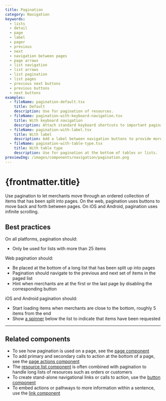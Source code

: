 ```yaml
---
title: Pagination
category: Navigation
keywords:
  - lists
  - detail
  - page
  - label
  - pager
  - previous
  - next
  - navigation between pages
  - page arrows
  - list navigation
  - list arrows
  - list pagination
  - list pages
  - previous next buttons
  - previous buttons
  - next buttons
examples:
  - fileName: pagination-default.tsx
    title: Default
    description: Use for pagination of resources.
  - fileName: pagination-with-keyboard-navigation.tsx
    title: With keyboard navigation
    description: Attach standard keyboard shortcuts to important pagination controls.
  - fileName: pagination-with-label.tsx
    title: With label
    description: Add a label between navigation buttons to provide more context of the content being viewed by the user.
  - fileName: pagination-with-table-type.tsx
    title: With table type
    description: Use for pagination at the bottom of tables or lists.
previewImg: /images/components/navigation/pagination.png
---
```


# {frontmatter.title}

<Lede>

Use pagination to let merchants move through an ordered collection of items that has been split into pages. On the web, pagination uses buttons to move back and forth between pages. On iOS and Android, pagination uses infinite scrolling.

</Lede>

<Examples />

<Props componentName={frontmatter.title} />

## Best practices

On all platforms, pagination should:

- Only be used for lists with more than 25 items

Web pagination should:

- Be placed at the bottom of a long list that has been split up into pages
- Pagination should navigate to the previous and next set of items in the paged list
- Hint when merchants are at the first or the last page by disabling the corresponding button

iOS and Android pagination should:

- Start loading items when merchants are close to the bottom, roughly 5 items from the end
- Show [a spinner](/components/spinner) below the list to indicate that items have been requested

---

## Related components

- To see how pagination is used on a page, see the [page component](/components/layout-and-structure/page)
- To add primary and secondary calls to action at the bottom of a page, see the [page actions component](/components/actions/page-actions)
- The [resource list component](/components/resource-list) is often combined with pagination to handle long lists of resources such as orders or customers
- To create stand-alone navigational links or calls to action, use the [button component](/components/actions/button)
- To embed actions or pathways to more information within a sentence, use the [link component](/components/link)
